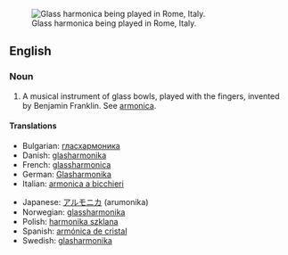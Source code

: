 [[Image:Glass.harmonica.in.rome.arp.jpg|thumb|Glass harmonica being played in Rome, Italy.]]
==English==

===Noun===
{{en-noun|sg=[[glass]] [[harmonica]]}}

#{{musici}} A musical instrument of glass bowls, played with the fingers, invented by Benjamin Franklin. See [[armonica]].

====Translations====
{{trans-top}}
*Bulgarian: [[гласхармоника]] {{f}}
*Danish: [[glasharmonika]]
*French: [[glassharmonica]] {{m}}
*German: [[Glasharmonika]] {{f}}
*Italian: [[armonica a bicchieri]] {{f}}
{{trans-mid}}
*Japanese: [[アルモニカ]] (arumonika)
*Norwegian: [[glassharmonika]]
*Polish: [[harmonika szklana]] {{f}}
*Spanish: [[armónica de cristal]] {{f}}
*Swedish: [[glasharmonika]]
{{trans-bottom}}